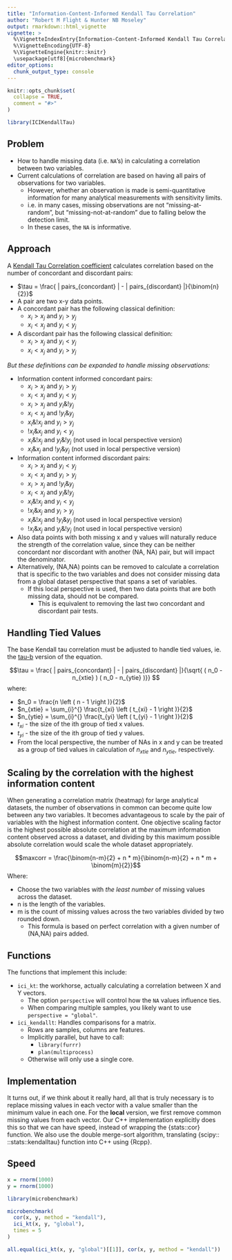 ```yaml
---
title: "Information-Content-Informed Kendall Tau Correlation"
author: "Robert M Flight & Hunter NB Moseley"
output: rmarkdown::html_vignette
vignette: >
  %\VignetteIndexEntry{Information-Content-Informed Kendall Tau Correlation}
  %\VignetteEncoding{UTF-8}
  %\VignetteEngine{knitr::knitr}
  \usepackage[utf8]{microbenchmark}
editor_options: 
  chunk_output_type: console
---
```


```r
knitr::opts_chunk$set(
  collapse = TRUE,
  comment = "#>"
)
```

```r
library(ICIKendallTau)
```

## Problem

* How to handle missing data (i.e. `NA`'s) in calculating a correlation between two variables.
* Current calculations of correlation are based on having all pairs of observations for two variables.
  * However, whether an observation is made is semi-quantitative information for many analytical measurements with sensitivity limits.
  * i.e. in many cases, missing observations are not "missing-at-random", but "missing-not-at-random" due to falling below the detection limit.
  * In these cases, the `NA` is informative.

##  Approach

A [Kendall Tau Correlation coefficient](https://en.wikipedia.org/wiki/Kendall_rank_correlation_coefficient) calculates correlation based on the number of concordant and discordant pairs:

  * $\tau = \frac{ | pairs_{concordant}  | - | pairs_{discordant}  |}{\binom{n}{2}}$
  * A pair are two x-y data points.
  * A concordant pair has the following classical definition: 
    * $x_i > x_j$ and $y_i > y_j$ 
    * $x_i < x_j$ and $y_i < y_j$
  * A discordant pair has the following classical definition:
    * $x_i > x_j$ and $y_i < y_j$
    * $x_i < x_j$ and $y_i > y_j$

*But these definitions can be expanded to handle missing observations:*
  
  * Information content informed concordant pairs:
    * $x_i > x_j$ and $y_i > y_j$
    * $x_i < x_j$ and $y_i < y_j$
    * $x_i > x_j$ and $y_i \& !y_j$
    * $x_i < x_j$ and $!y_i \& y_j$
    * $x_i \& !x_j$ and $y_i > y_j$
    * $!x_i \& x_j$ and $y_i < y_j$ 
    * $x_i \& !x_j$ and $y_i \& !y_j$ (not used in local perspective version)
    * $x_i \& x_j$ and $!y_i \& y_j$ (not used in local perspective version)
  * Information content informed discordant pairs:
    * $x_i > x_j$ and $y_i < y_j$ 
    * $x_i < x_j$ and $y_i > y_j$
    * $x_i > x_j$ and $!y_i \& y_j$ 
    * $x_i < x_j$ and $y_i \& !y_j$
    * $x_i \& !x_j$ and $y_i < y_j$
    * $!x_i \& x_j$ and $y_i > y_j$
    * $x_i \& !x_j$ and $!y_i \& y_j$ (not used in local perspective version)
    * $!x_i \& x_j$ and $y_i \& !y_j$ (not used in local perspective version)
   * Also data points with both missing x and y values will naturally reduce the strength of the correlation value, since they can be neither concordant nor discordant with another (NA, NA) pair, but will impact the denominator.
   * Alternatively, (NA,NA) points can be removed to calculate a correlation that is specific to the two variables and does not consider missing data from a global dataset perspective that spans a set of variables. 
      * If this local perspective is used, then two data points that are both missing data, should not be compared.
         * This is equivalent to removing the last two concordant and discordant pair tests.

## Handling Tied Values

The base Kendall tau correlation must be adjusted to handle tied values, ie. the [tau-b](https://en.wikipedia.org/wiki/Kendall_rank_correlation_coefficient#Accounting_for_ties) version of the equation.
  
  $$\tau = \frac{ | pairs_{concordant}  | -  | pairs_{discordant}  |}{\sqrt{ ( n_0 - n_{xtie}  )  ( n_0 - n_{ytie}  )}} $$
where:

  * $n_0 = \frac{n \left ( n - 1 \right )}{2}$
  * $n_{xtie} = \sum_{i}^{} \frac{t_{xi} \left ( t_{xi} - 1 \right )}{2}$
  * $n_{ytie} = \sum_{i}^{} \frac{t_{yi} \left ( t_{yi} - 1 \right )}{2}$
  * $t_{xi}$ - the size of the ith group of tied x values.
  * $t_{yi}$ - the size of the ith group of tied y values.
  * From the local perspective, the number of NAs in x and y can be treated as a group of tied values in calculation of $n_{xtie}$ and $n_{ytie}$, respectively.

## Scaling by the correlation with the highest information content
   
When generating a correlation matrix (heatmap) for large analytical datasets, the number of observations in common can become quite low between any two variables. It becomes advantageous to scale by the pair of variables with the highest information content. One objective scaling factor is the highest possible absolute correlation at the maximum information content observed across a dataset, and dividing by this maximum possible absolute correlation would scale the whole dataset appropriately.

$$maxcorr = \frac{\binom{n-m}{2} + n * m}{\binom{n-m}{2} + n * m + \binom{m}{2}}$$
Where:

  * Choose the two variables with *the least number* of missing values across the dataset.
  * n is the length of the variables.
  * m is the count of missing values across the two variables divided by two rounded down.
    * This formula is based on perfect correlation with a given number of (NA,NA) pairs added. 

## Functions

The functions that implement this include:

* `ici_kt`: the workhorse, actually calculating a correlation between X and Y vectors.
  * The option `perspective` will control how the `NA` values influence ties.
  * When comparing multiple samples, you likely want to use `perspective = "global"`.
* `ici_kendallt`: Handles comparisons for a matrix.
  * Rows are samples, columns are features.
  * Implicitly parallel, but have to call:
    * `library(furrr)`
    * `plan(multiprocess)`
  * Otherwise will only use a single core.
  
## Implementation

It turns out, if we think about it really hard, all that is truly necessary is to replace missing values in each vector with a value smaller than the minimum value in each one.
For the **local** version, we first remove common missing values from each vector.
Our C++ implementation explicitly does this so that we can have speed, instead of wrapping the {stats::cor} function.
We also use the double merge-sort algorithm, translating {scipy:: ::stats::kendalltau} function into C++ using {Rcpp}. 

## Speed

```r
x = rnorm(1000)
y = rnorm(1000)

library(microbenchmark)

microbenchmark(
  cor(x, y, method = "kendall"),
  ici_kt(x, y, "global"),
  times = 5
)
```

```r
all.equal(ici_kt(x, y, "global")[[1]], cor(x, y, method = "kendall"))
```
